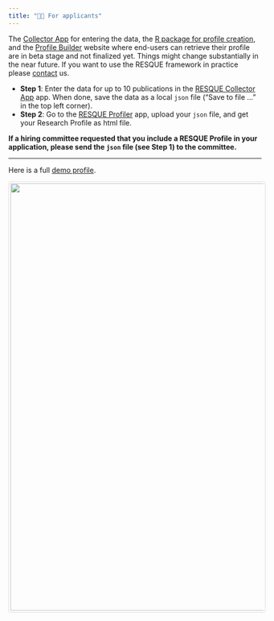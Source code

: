 ```yaml
---
title: "👩‍🔬 For applicants"
---
```


::: {.callout-warning title="Warning: App still under development" collapse="true"}
The [Collector App](https://resque-framework.github.io/collector-app/) for entering the data, the [R package for profile creation](https://github.com/RESQUE-Framework/RESQUER), and the [Profile Builder](https://shiny.psy.lmu.de/felix/RESQUE_profile/) website where end-users can retrieve their profile are in beta stage and not finalized yet.
Things might change substantially in the near future. If you want to use the RESQUE framework in practice please [contact](/team.qmd) us.
:::


- **Step 1**: Enter the data for up to 10 publications in the [RESQUE Collector App](https://resque-framework.github.io/collector-app) app. When done, save the data as a local `json` file ("Save to file ..." in the top left corner).
- **Step 2**: Go to the [RESQUE Profiler](https://shiny.psy.lmu.de/felix/RESQUE_profile/) app, upload your `json` file, and get your Research Profile as html file.

::: {.callout-note}
**If a hiring committee requested that you include a RESQUE Profile in your application,
please send the `json` file (see Step 1) to the committee.**
:::

---

Here is a full [demo profile](/includes/demo_profile.html).

<a href="/includes/demo_profile.html">
<img src="images/RESQUE_profile.png" style="border: 1px solid #ddd; border-radius: 4px; padding: 3px; width: 850px;">
</a>
